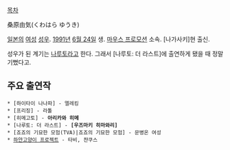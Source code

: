 [[목차]]

桑原由気(くわはら ゆうき)

[[일본]]의 [[여성]] [[성우]]. [[1991년]] [[6월 24일]] 생. [[마우스 프로모션]] 소속. [나가사키]현 출신.

성우가 된 계기는 [[나루토]]라고 한다. 그래서 [나루토: 더 라스트]에 출연하게 됐을 때 정말 기뻤다고.

== 주요 출연작 ==
 * [하이타이 나나파] - 엘레킹
 * [프리징] - 라톨
 * [히메고토] - '''아리카와 히메'''
 * [나루토: 더 라스트] - '''[우즈마키 히마와리]'''
 * [죠죠의 기묘한 모험(TVA)|죠죠의 기묘한 모험] - 문병온 여성
 * [[하얀고양이 프로젝트]] - 타비, 챤쿠스
